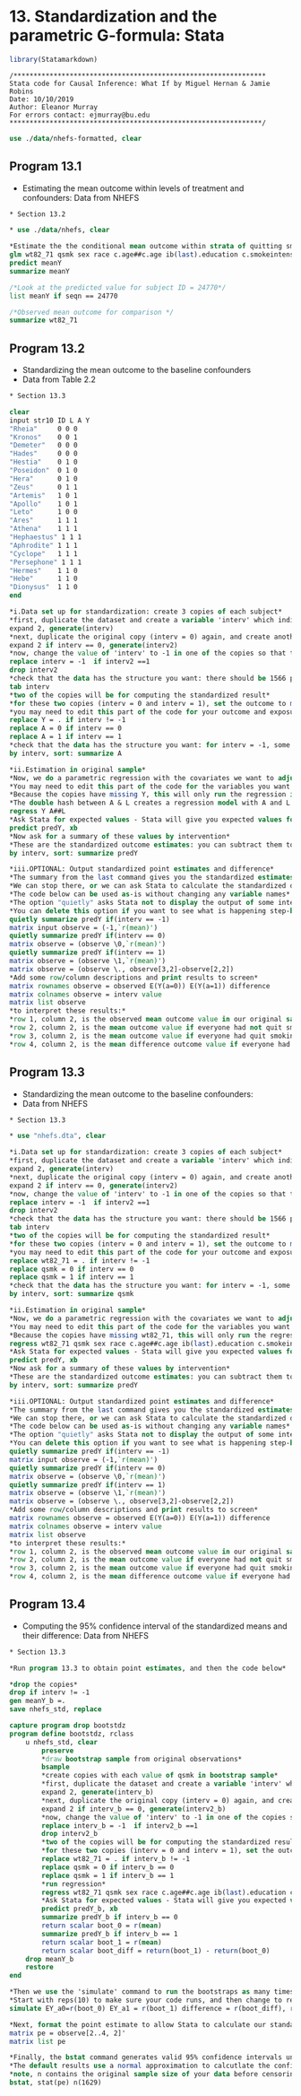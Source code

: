 # 13. Standardization and the parametric G-formula: Stata{-}

```r
library(Statamarkdown)
```

```
/***************************************************************
Stata code for Causal Inference: What If by Miguel Hernan & Jamie Robins
Date: 10/10/2019
Author: Eleanor Murray 
For errors contact: ejmurray@bu.edu
***************************************************************/
```

```stata
use ./data/nhefs-formatted, clear
```

## Program 13.1
- Estimating the mean outcome within levels of treatment and confounders: Data from NHEFS

```stata
* Section 13.2

* use ./data/nhefs, clear

*Estimate the the conditional mean outcome within strata of quitting smoking and covariates, among the uncensored*/
glm wt82_71 qsmk sex race c.age##c.age ib(last).education c.smokeintensity##c.smokeintensity c.smokeyrs##c.smokeyrs ib(last).exercise ib(last).active c.wt71##c.wt71 qsmk##c.smokeintensity
predict meanY
summarize meanY

/*Look at the predicted value for subject ID = 24770*/
list meanY if seqn == 24770

/*Observed mean outcome for comparison */
summarize wt82_71
```

## Program 13.2
- Standardizing the mean outcome to the baseline confounders
- Data from Table 2.2

```stata
* Section 13.3

clear
input str10 ID L A Y
"Rheia" 	0 0 0 
"Kronos" 	0 0 1 
"Demeter" 	0 0 0 
"Hades" 	0 0 0 
"Hestia" 	0 1 0 
"Poseidon" 	0 1 0 
"Hera"  	0 1 0 
"Zeus" 		0 1 1 
"Artemis" 	1 0 1
"Apollo"	1 0 1
"Leto"		1 0 0
"Ares"		1 1 1
"Athena"	1 1 1
"Hephaestus" 1 1 1
"Aphrodite" 1 1 1
"Cyclope"	1 1 1
"Persephone" 1 1 1
"Hermes"	1 1 0
"Hebe"		1 1 0
"Dionysus"	1 1	0 
end

*i.Data set up for standardization: create 3 copies of each subject*
*first, duplicate the dataset and create a variable 'interv' which indicates which copy is the duplicate (interv =1)
expand 2, generate(interv)
*next, duplicate the original copy (interv = 0) again, and create another variable 'interv2' to indicate the copy
expand 2 if interv == 0, generate(interv2)
*now, change the value of 'interv' to -1 in one of the copies so that there are unique values of interv for each copy*
replace interv = -1  if interv2 ==1
drop interv2 
*check that the data has the structure you want: there should be 1566 people in each of the 3 levels of interv*
tab interv
*two of the copies will be for computing the standardized result*
*for these two copies (interv = 0 and interv = 1), set the outcome to missing and force qsmk to either 0 or 1, respectively*
*you may need to edit this part of the code for your outcome and exposure variables*
replace Y = . if interv != -1
replace A = 0 if interv == 0
replace A = 1 if interv == 1
*check that the data has the structure you want: for interv = -1, some people quit and some do not; for interv = 0 or 1, noone quits or everyone quits, respectively*
by interv, sort: summarize A

*ii.Estimation in original sample*
*Now, we do a parametric regression with the covariates we want to adjust for*
*You may need to edit this part of the code for the variables you want.*
*Because the copies have missing Y, this will only run the regression in the original copy*
*The double hash between A & L creates a regression model with A and L and a product term between A and L*
regress Y A##L
*Ask Stata for expected values - Stata will give you expected values for all copies, not just the original ones*
predict predY, xb
*Now ask for a summary of these values by intervention*
*These are the standardized outcome estimates: you can subtract them to get the standardized difference*
by interv, sort: summarize predY

*iii.OPTIONAL: Output standardized point estimates and difference*
*The summary from the last command gives you the standardized estimates*
*We can stop there, or we can ask Stata to calculate the standardized difference and display all the results in a simple table*
*The code below can be used as-is without changing any variable names*
*The option "quietly" asks Stata not to display the output of some intermediate calculations*
*You can delete this option if you want to see what is happening step-by-step*
quietly summarize predY if(interv == -1)
matrix input observe = (-1,`r(mean)')
quietly summarize predY if(interv == 0)
matrix observe = (observe \0,`r(mean)')
quietly summarize predY if(interv == 1)
matrix observe = (observe \1,`r(mean)')
matrix observe = (observe \., observe[3,2]-observe[2,2]) 
*Add some row/column descriptions and print results to screen*
matrix rownames observe = observed E(Y(a=0)) E(Y(a=1)) difference
matrix colnames observe = interv value
matrix list observe 
*to interpret these results:*
*row 1, column 2, is the observed mean outcome value in our original sample*
*row 2, column 2, is the mean outcome value if everyone had not quit smoking*
*row 3, column 2, is the mean outcome value if everyone had quit smoking*
*row 4, column 2, is the mean difference outcome value if everyone had quit smoking compared to if everyone had not quit smoking*
```

## Program 13.3
- Standardizing the mean outcome to the baseline confounders:
- Data from NHEFS

```stata
* Section 13.3

* use "nhefs.dta", clear

*i.Data set up for standardization: create 3 copies of each subject*
*first, duplicate the dataset and create a variable 'interv' which indicates which copy is the duplicate (interv =1)
expand 2, generate(interv)
*next, duplicate the original copy (interv = 0) again, and create another variable 'interv2' to indicate the copy
expand 2 if interv == 0, generate(interv2)
*now, change the value of 'interv' to -1 in one of the copies so that there are unique values of interv for each copy*
replace interv = -1  if interv2 ==1
drop interv2 
*check that the data has the structure you want: there should be 1566 people in each of the 3 levels of interv*
tab interv
*two of the copies will be for computing the standardized result*
*for these two copies (interv = 0 and interv = 1), set the outcome to missing and force qsmk to either 0 or 1, respectively*
*you may need to edit this part of the code for your outcome and exposure variables*
replace wt82_71 = . if interv != -1
replace qsmk = 0 if interv == 0
replace qsmk = 1 if interv == 1
*check that the data has the structure you want: for interv = -1, some people quit and some do not; for interv = 0 or 1, noone quits or everyone quits, respectively*
by interv, sort: summarize qsmk

*ii.Estimation in original sample*
*Now, we do a parametric regression with the covariates we want to adjust for*
*You may need to edit this part of the code for the variables you want.*
*Because the copies have missing wt82_71, this will only run the regression in the original copy*
regress wt82_71 qsmk sex race c.age##c.age ib(last).education c.smokeintensity##c.smokeintensity c.smokeyrs##c.smokeyrs ib(last).exercise ib(last).active c.wt71##c.wt71 qsmk#c.smokeintensity
*Ask Stata for expected values - Stata will give you expected values for all copies, not just the original ones*
predict predY, xb
*Now ask for a summary of these values by intervention*
*These are the standardized outcome estimates: you can subtract them to get the standardized difference*
by interv, sort: summarize predY

*iii.OPTIONAL: Output standardized point estimates and difference*
*The summary from the last command gives you the standardized estimates*
*We can stop there, or we can ask Stata to calculate the standardized difference and display all the results in a simple table*
*The code below can be used as-is without changing any variable names*
*The option "quietly" asks Stata not to display the output of some intermediate calculations*
*You can delete this option if you want to see what is happening step-by-step*
quietly summarize predY if(interv == -1)
matrix input observe = (-1,`r(mean)')
quietly summarize predY if(interv == 0)
matrix observe = (observe \0,`r(mean)')
quietly summarize predY if(interv == 1)
matrix observe = (observe \1,`r(mean)')
matrix observe = (observe \., observe[3,2]-observe[2,2]) 
*Add some row/column descriptions and print results to screen*
matrix rownames observe = observed E(Y(a=0)) E(Y(a=1)) difference
matrix colnames observe = interv value
matrix list observe 
*to interpret these results:*
*row 1, column 2, is the observed mean outcome value in our original sample*
*row 2, column 2, is the mean outcome value if everyone had not quit smoking*
*row 3, column 2, is the mean outcome value if everyone had quit smoking*
*row 4, column 2, is the mean difference outcome value if everyone had quit smoking compared to if everyone had not quit smoking*
```

## Program 13.4
- Computing the 95% confidence interval of the standardized means and their difference: Data from NHEFS

```stata
* Section 13.3

*Run program 13.3 to obtain point estimates, and then the code below*

*drop the copies*
drop if interv != -1
gen meanY_b =.
save nhefs_std, replace

capture program drop bootstdz
program define bootstdz, rclass
	u nhefs_std, clear
		preserve
		*draw bootstrap sample from original observations*
		bsample 
		*create copies with each value of qsmk in bootstrap sample*
		*first, duplicate the dataset and create a variable 'interv' which indicates which copy is the duplicate (interv =1)
		expand 2, generate(interv_b)
		*next, duplicate the original copy (interv = 0) again, and create another variable 'interv2' to indicate the copy
		expand 2 if interv_b == 0, generate(interv2_b)
		*now, change the value of 'interv' to -1 in one of the copies so that there are unique values of interv for each copy*
		replace interv_b = -1  if interv2_b ==1
		drop interv2_b
		*two of the copies will be for computing the standardized result*
		*for these two copies (interv = 0 and interv = 1), set the outcome to missing and force qsmk to either 0 or 1, respectively*
		replace wt82_71 = . if interv_b != -1
		replace qsmk = 0 if interv_b == 0
		replace qsmk = 1 if interv_b == 1
		*run regression*
		regress wt82_71 qsmk sex race c.age##c.age ib(last).education c.smokeintensity##c.smokeintensity c.smokeyrs##c.smokeyrs ib(last).exercise ib(last).active c.wt71##c.wt71 qsmk#c.smokeintensity
		*Ask Stata for expected values - Stata will give you expected values for all copies, not just the original ones*
		predict predY_b, xb
		summarize predY_b if interv_b == 0
		return scalar boot_0 = r(mean)
		summarize predY_b if interv_b == 1
		return scalar boot_1 = r(mean)
		return scalar boot_diff = return(boot_1) - return(boot_0)
	drop meanY_b
	restore
end

*Then we use the 'simulate' command to run the bootstraps as many times as we want*
*Start with reps(10) to make sure your code runs, and then change to reps(1000) to generate your final CIs*
simulate EY_a0=r(boot_0) EY_a1 = r(boot_1) difference = r(boot_diff), reps(10) seed(1): bootstdz /

*Next, format the point estimate to allow Stata to calculate our standard errors and confidence intervals
matrix pe = observe[2..4, 2]'
matrix list pe

*Finally, the bstat command generates valid 95% confidence intervals under the normal approximation using our bootstrap results*
*The default results use a normal approximation to calcutlate the confidence intervals*
*note, n contains the original sample size of your data before censoring*
bstat, stat(pe) n(1629) 
```
